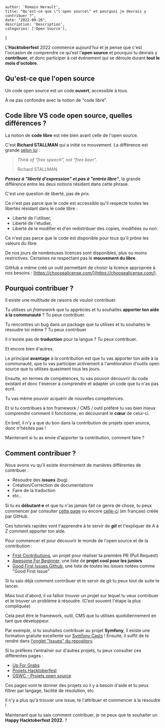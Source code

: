 
    author: 'Romain Herault',
    title: "Qu'est-ce que \"l'open source\" et pourquoi je devrais y contribuer ?",
    date: "2022-09-26",
    description: 'Description',
    categories: ['Open Source'],
}


L'**Hacktoberfest** 2022 commence aujourd'hui et je pense que c'est l'occasion de comprendre ce qu'est l'**open source** et pourquoi tu devrais y **contribuer**, et donc participer à cet événement qui se déroule durant **tout le mois d'octobre**.

## Qu'est-ce que l'open source

Un code open source est un code **ouvert**, accessible à tous.

À ne pas confondre avec la notion de "code libre".

## Code libre VS code open source, quelles différences ?

La notion de **code libre** est née bien avant celle de l'open source.

C'est **Richard STALLMAN** qui a initié ce mouvement. La différence est grande [selon lui](https://www.gnu.org/philosophy/open-source-misses-the-point.fr.html) :

> _Think of “free speech”, not “free beer”._
> 
> Richard STALLMAN

_**Pensez à "liberté d'expression" et pas à "entrée libre"**_, la grande différence entre les deux notions résident dans cette phrase.

C'est une question de liberté, pas de prix.

Ce n'est pas parce que le code est accessible qu'il respecte toutes les libertés résidant dans le code libre :

- Liberté de l'utiliser,
- Liberté de l'étudier,
- Liberté de le modifier et d'en redistribuer des copies, modifiées ou non.

Ce n'est pas parce que le code est disponible pour tous qu'il prône les valeurs du libre.

De nos jours de nombreuses licences sont disponibles, plus ou moins restrictives. Certaines ne respectant pas le **mouvement du libre**.

GitHub a même créé un outil permettant de choisir la licence appropriée à nos besoins : [https://choosealicense.com/](https://choosealicense.com/).

## Pourquoi contribuer ?

Il existe une multitude de raisons de vouloir contribuer.

Tu utilises un _framework_ que tu apprécies et tu souhaites **apporter ton aide à la communauté** ? Tu peux contribuer.

Tu rencontres un bug dans un package que tu utilises et tu souhaites le résoudre toi même ? Tu peux contribuer

Il n'existe pas de **traduction** pour ta langue ? Tu peux contribuer.

Et encore bien d'autres.

Le principal **avantage** à la contribution est que tu vas apporter ton aide à la communauté, que tu vas participer activement à l'amélioration d'outils open source que tu utilises quasiment tous les jours.

Ensuite, en termes de compétences, tu vas pouvoir découvrir du code existant et donc t'exercer à comprendre et adapter un code que tu n'as pas écrit.

Tu vas même pouvoir acquérir de nouvelles compétences.

Et si tu contribues à ton framework / CMS / outil préféré tu vas bien mieux comprendre comment il fonctionne, en découvrant le **cœur** de celui-ci.

En bref, il n'y a que du bon dans la contribution de projets open source, donc n'hésites pas !

Maintenant si tu as envie d'apporter ta contribution, comment faire ?

## Comment contribuer ?

Nous avons vu qu'il existe énormément de manières différentes de contribuer :

- Résoudre des **issues** (bug)
- Création/Correction de documentations
- Faire de la traduction
- etc..

Si tu es **débutant⸱e** et que tu n'as jamais fait ce genre de chose, tu peux commencer par consulter [cette page](https://www.digitalocean.com/community/tutorial_series/an-introduction-to-open-source) ou encore [celle-ci](https://opensource.guide/fr/how-to-contribute/) (en français) créée par GitHub.

Ces tutoriels rapides vont t'apprendre à te servir de _**git**_ et t'expliquer de A à Z comment apporter ton aide.

Pour commencer et pour découvrir le monde de l'open source et de la contribution :

- [First Contributions](https://github.com/firstcontributions/first-contributions), un projet pour réaliser ta première PR (Pull Request)
- [Awesome For Beginner](https://github.com/mungell/awesome-for-beginners), une liste de **projet cool pour les juniors**
- [Good First Issues Github](https://github.com/issues?q=is%3Aopen+is%3Aissue+label%3A%22good+first+issue%22), une liste de toutes les _issues_ notées comme "Good First Issue"

Si tu sais déjà comment contribuer et te servir de git tu peux tout de suite te lancer.

Mais tout d'abord, il va falloir trouver un projet sur lequel tu veux contribuer et te trouver un problème à résoudre. (C’est souvent l'étape la plus compliquée)

Cela peut être le framework, outil, CMS que tu utilises quotidiennement en tant que développeur.

Par exemple, si tu souhaites contribuer au projet **Symfony**, il existe une formation gratuite excellente sur [Symfony Casts](https://symfonycasts.com/screencast/contributing) ! Ensuite, il suffit de te rendre dans [l'onglet "Issues" du repository](https://github.com/symfony/symfony/issues?q=is%3Aissue+is%3Aopen+sort%3Aupdated-desc).

Si tu préfères t’entraîner sur d'autres projets, tu peux consulter ces différentes pages :

- [Up For Grabs](https://up-for-grabs.net/#/)
- [Projets Hacktoberfest](https://github.com/topics/hacktoberfest)
- [OSWC - Projets open source](https://www.oswc.is/search-projects)

Ces pages vont te donner des projets où il y a besoin d'aide et tu peux filtrer par langage, facilité de résolution, etc.

Il n'y a plus qu'à trouver une issue, te l'attribuer et commencer à la résoudre !

Maintenant que tu sais comment contribuer, je ne peux que te souhaiter un **Happy Hacktoberfest 2022.** ?